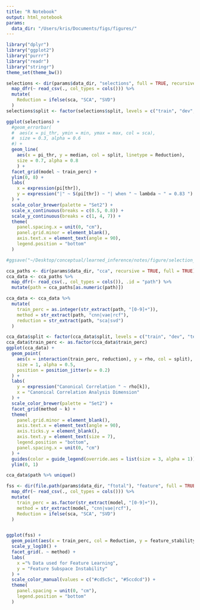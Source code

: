 ```yaml
---
title: "R Notebook"
output: html_notebook
params:
  data_dir: "/Users/kris/Documents/figs/figures/"
---
```


```r
library("dplyr")
library("ggplot2")
library("purrr")
library("readr")
library("stringr")
theme_set(theme_bw())
```


```r
selections <- dir(params$data_dir, "selections", full = TRUE, recursive = TRUE) %>%
  map_dfr(~ read_csv(., col_types = cols())) %>%
  mutate(
    Reduction = ifelse(sca, "SCA", "SVD")
  )
selections$split <- factor(selections$split, levels = c("train", "dev", "test"))

ggplot(selections) +
  #geom_errorbar(
  #  aes(x = pi_thr, ymin = min, ymax = max, col = sca),
  #  size = 0.3, alpha = 0.6
  #) +
  geom_line(
    aes(x = pi_thr, y = median, col = split, linetype = Reduction),
    size = 0.7, alpha = 0.8
    ) +
  facet_grid(model ~ train_perc) +
  ylim(0, 8) +
  labs(
    x = expression(pi[thr]),
    y = expression("|" ~ S(pi[thr]) ~ "| when " ~ lambda ~ " = 0.83 ")
  ) +
  scale_color_brewer(palette = "Set2") +
  scale_x_continuous(breaks = c(0.5, 0.8)) +
  scale_y_continuous(breaks = c(1, 4, 7)) +
  theme(
    panel.spacing.x = unit(0, "cm"),
    panel.grid.minor = element_blank(),
    axis.text.x = element_text(angle = 90),
    legend.position = "bottom"
  )

#ggsave("~/Desktop/conceptual/learned_inference/notes/figure/selection_summary2.png", dpi = 350)
```

```r
cca_paths <- dir(params$data_dir, "cca", recursive = TRUE, full = TRUE)
cca_data <- cca_paths %>%
  map_dfr(~ read_csv(., col_types = cols()), .id = "path") %>%
  mutate(path = cca_paths[as.numeric(path)])
```

```r
cca_data <- cca_data %>%
  mutate(
    train_perc = as.integer(str_extract(path, "[0-9]+")),
    method = str_extract(path, "cnn|vae|rcf"),
    reduction = str_extract(path, "sca|svd")
  )
```

```r
cca_data$split <- factor(cca_data$split, levels = c("train", "dev", "test"))
cca_data$train_perc <- as.factor(cca_data$train_perc)
ggplot(cca_data) +
  geom_point(
    aes(x = interaction(train_perc, reduction), y = rho, col = split),
    size = 1, alpha = 0.5,
    position = position_jitter(w = 0.2)
  ) +
  labs(
    y = expression("Canonical Correlation " ~ rho[k]),
    x = "Canonical Correlation Analysis Dimension"
  ) +
  scale_color_brewer(palette = "Set2") +
  facet_grid(method ~ k) +
  theme(
    panel.grid.minor = element_blank(),
    axis.text.x = element_text(angle = 90),
    axis.ticks.y = element_blank(),
    axis.text.y = element_text(size = 7),
    legend.position = "bottom",
    panel.spacing.x = unit(0, "cm")
  ) +
  guides(color = guide_legend(override.aes = list(size = 3, alpha = 1))) +
  ylim(0, 1)
```
```r
cca_data$path %>% unique()
```


```r
fss <- dir(file.path(params$data_dir, "ftotal"), "feature", full = TRUE, recursive = TRUE) %>%
  map_dfr(~ read_csv(., col_types = cols())) %>%
  mutate(
    train_perc = as.factor(str_extract(model, "[0-9]+")),
    method = str_extract(model, "cnn|vae|rcf"),
    Reduction = ifelse(sca, "SCA", "SVD")
  )


ggplot(fss) +
  geom_point(aes(x = train_perc, col = Reduction, y = feature_stability / 10)) + # 10 reduction dimensions
  scale_y_log10() +
  facet_grid(. ~ method) +
  labs(
    x ="% Data used for Feature Learning",
    y = "Feature Subspace Instability"
  ) +
  scale_color_manual(values = c("#cd5c5c", "#5ccdcd")) +
  theme(
    panel.spacing = unit(0, "cm"),
    legend.position = "bottom"
  )
```

